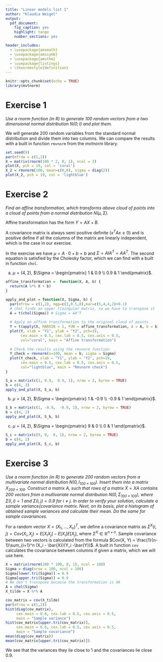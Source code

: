 ```yaml
---
title: "Linear models list 1"
author: "Klaudia Weigel"
output: 
  pdf_document: 
    fig_caption: yes
    highlight: tango
    number_sections: yes

header_includes:
  - \usepackage{amsmath}
  - \usepackage{amssymb}
  - \usepackage{amsthm}
  - \usepackage{listings}
  - \theoremstyle{definition}
---
```


\newtheorem{thm}{Theorem}
\newtheorem{defin}{Definition}

```r
knitr::opts_chunk$set(echo = TRUE)
library(mvtnorm)
```

# Exercise 1
*Use a rnorm function (in R) to generate 100 random vectors from a two dimensional normal distribution $N(0; I)$ and plot them.*

We will generate 200 random variables from the standard normal distribution and divide them into two columns. We can compare the results with a built in function $\texttt{rmvnorm}$ from the *mvtnorm* library.

```r
set.seed(9)
par(mfrow = c(1,2))
X = matrix(rnorm(100 * 2, 0, 1), ncol = 2)
plot(X, pch = 19, col = 'coral')
X_2 = rmvnorm(100, mean=c(0,0), sigma = diag(2))
plot(X_2, pch = 19, col = 'lightblue')
```


# Exercise 2
*Find an affine transformation, which transforms above cloud of points into a cloud of points from a normal distribution $N(\mu, \Sigma)$.*  

Affine transformation has the form $Y = AX + B$.
\begin{thm}
Suppose X $\in \mathbb{R}^n$ has a multivariate normal distribution $N_n(\mu, \Sigma)$. Let $Y = AX + b$, where A is a $m \times n$ matrix and $b \in \mathbb{R}^m$. Then Y has a $N_m(A\mu + b, A \Sigma A^T)$ distribution.
\end{thm}

\begin{defin}
A matrix $A \in \mathbb{R}^{n \times n}$ is symmetric positive-definite if and only if it is symmetric ($A = A^T$) and for every nonzero vector $x \in \mathbb{R}^n$ it is true that $x^TAx > 0$.
\end{defin}

\begin{thm}[Cholesky Factorization Theorem] 
Given a symmetric positive definite matrix $A$ there exists a lower triangular matrix $L$ such that $A = LL^T$. Such a decomposition is unique if the diagonal elements of $L$ are restricted to be
positive.
\end{thm}

A covariance matrix is always semi positive definite ($x^TAx \geq 0$) and is positive define if all the columns of the matrix are linearly independent, which is the case in our exercise.

In the exercise we have $\mu = A \cdot 0 + b = b$ and $\Sigma = A I A^T = A A^T$. The second equation is satisfied by the Cholesky factor, which we can find with a built in function $\texttt{chol}$.
 
a) $\mu = (4, 2)$, $\Sigma = \begin{pmatrix} 1 & 0.9 \\ 0.9 & 1 \end{pmatrix}$.

```r
affine_transformation =  function(X, A, b) {
  return(A %*% X + b)
}

apply_and_plot = function(X, Sigma, b) {
  par(mfrow = c(1,2), mgp=c(3,0.5,0),mar=c(5,4,4,2)+0.1)
  # chol finds an upper traingular matrix, so we have to transpose it
  A = t(chol(Sigma)) # Sigma = AA^T
  
  # Apply an affine transformation to the original cloud of points
  Y = t(apply(X, MARGIN = 1, FUN = affine_transformation, A = A, b = b))
  plot(Y, xlab = "Y1", ylab = "Y2", pch=19, 
       cex.main = 0.5, cex.lab = 0.5, cex.axis = 0.5,
       col="coral", main = "Affine transformation")
  
  # Check the results using the rmvnorm function
  Y_check = rmvnorm(n=100, mean = b, sigma = Sigma)
  plot(Y_check, xlab = "Y1", ylab = "Y2", pch=19,  
       cex.main = 0.5, cex.lab = 0.5, cex.axis = 0.5,
       col="lightblue", main = "Rmvnorm check")
}

S_a = matrix(c(1, 0.9,  0.9, 1), nrow = 2, byrow = TRUE)
b = c(4, 2)
apply_and_plot(X, S_a, b)
```

\newpage

b) $\mu = (4, 2)$, $\Sigma = \begin{pmatrix} 1 & -0.9 \\ -0.9 & 1 \end{pmatrix}$.

```r
S_b = matrix(c(1, -0.9,  -0.9, 1), nrow = 2, byrow = TRUE)
b = c(4, 2)
apply_and_plot(X, S_b, b)
```

c) $\mu = (4, 2)$, $\Sigma = \begin{pmatrix} 9 & 0 \\ 0 & 1 \end{pmatrix}$.

```r
S_c = matrix(c(9, 0,  0, 1), nrow = 2, byrow = TRUE)
b = c(4, 2)
apply_and_plot(X, S_c, b)
```

\newpage

# Exercise 3
*Use a rnorm function (in R) to generate 200 random vectors from a multivariate normal distribution $N(0, I_{100 \times 100})$. Insert them into a matrix $X_{200 \times 100}$. Construct a matrix A, such that rows of a matrix $\tilde{X} = XA$ contains 200 vectors from a multivariate normal distribution $N(0,\Sigma_{100 \times 100})$, where $\Sigma(i, i) = 1$ and $\Sigma(i, j) = 0.9$ for $i \neq j$. In order to verify your solution, calculate a sample variance{covariance matrix. Next, on its basis, plot a histogram of obtained sample variances and calculate their mean. Do the same for sample covariances.*  

For a random vector $X = (X_1,..., X_n)^T$, we define a covariance matrix as $\Sigma^X(i, j) = Cov(X_i, X_j) = E[X_iX_j] - E[X_i]E[X_j]$, where $\Sigma^X \in \mathbb{R}^{n \times n}$. Sample covariance between two vectors is calculated from the formula $Cov(X, Y) = \frac{1}{n-1}\sum_{i=1}^n (X_i - \bar{X})(Y_i -\bar{Y})$. A built in function $\texttt{cov}$ calculates the covariance between columns if given a matrix, which we will use here.

```r
X = matrix(rnorm(200 * 100, 0, 1), ncol = 100)
Sigma = diag(nrow = 100, ncol = 100)
Sigma[lower.tri(Sigma)] = 0.9
Sigma[upper.tri(Sigma)] = 0.9
# We don't transpose because the transformation is XA
A = chol(Sigma)
X_tilde = X %*% A

cov_matrix = cov(X_tilde)
par(mfrow = c(1,2))
hist(diag(cov_matrix),
     cex.main = 0.6, cex.lab = 0.5, cex.axis = 0.5,
     main = "Sample variance")
hist(cov_matrix[upper.tri(cov_matrix)],
     cex.main = 0.6, cex.lab = 0.5, cex.axis = 0.5,
     main = "Sample covariance")
mean(diag(cov_matrix))
mean(cov_matrix[upper.tri(cov_matrix)])
```

We see that the variances they lie close to 1 and the covariances lie close 0.9. 


